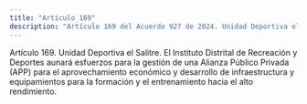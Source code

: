 ```yaml
---
title: "Artículo 169"
description: "Artículo 169 del Acuerdo 927 de 2024. Unidad Deportiva el Salitre."
---
```


Artículo 169. Unidad Deportiva el Salitre. El Instituto Distrital de Recreación y Deportes aunará esfuerzos para la gestión de una Alianza Público Privada (APP) para el aprovechamiento económico y desarrollo de infraestructura y equipamientos para la formación y el entrenamiento hacia el alto rendimiento.